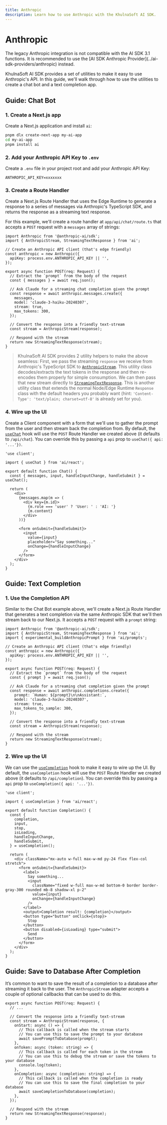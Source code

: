 ```yaml
---
title: Anthropic
description: Learn how to use Anthropic with the KhulnaSoft AI SDK.
---
```


# Anthropic

<Note type="warning">
  The legacy Anthropic integration is not compatible with the AI SDK 3.1
  functions. It is recommended to use the [AI SDK Anthropic
  Provider](../ai-sdk-providers/anthropic) instead.
</Note>

KhulnaSoft AI SDK provides a set of utilities to make it easy to use Anthropic's API. In this guide, we'll walk through how to use the utilities to create a chat bot and a text completion app.

## Guide: Chat Bot

### 1. Create a Next.js app

Create a Next.js application and install `ai`:

```sh
pnpm dlx create-next-app my-ai-app
cd my-ai-app
pnpm install ai
```

### 2. Add your Anthropic API Key to `.env`

Create a `.env` file in your project root and add your Anthropic API Key:

```env filename=".env"
ANTHROPIC_API_KEY=xxxxxxx
```

### 3. Create a Route Handler

Create a Next.js Route Handler that uses the Edge Runtime to generate a response to a series of messages via Anthropic's TypeScript SDK, and returns the response as a streaming text response.

For this example, we'll create a route handler at `app/api/chat/route.ts` that accepts a `POST` request with a `messages` array of strings:

```tsx filename="app/api/chat/route.ts" showLineNumbers
import Anthropic from '@anthropic-ai/sdk';
import { AnthropicStream, StreamingTextResponse } from 'ai';

// Create an Anthropic API client (that's edge friendly)
const anthropic = new Anthropic({
  apiKey: process.env.ANTHROPIC_API_KEY || '',
});

export async function POST(req: Request) {
  // Extract the `prompt` from the body of the request
  const { messages } = await req.json();

  // Ask Claude for a streaming chat completion given the prompt
  const response = await anthropic.messages.create({
    messages,
    model: 'claude-3-haiku-20240307',
    stream: true,
    max_tokens: 300,
  });

  // Convert the response into a friendly text-stream
  const stream = AnthropicStream(response);

  // Respond with the stream
  return new StreamingTextResponse(stream);
}
```

> KhulnaSoft AI SDK provides 2 utility helpers to make the above seamless: First, we
> pass the streaming `response` we receive from Anthropic's TypeScript SDK to
> [`AnthropicStream`](/docs/reference/stream-helpers/anthropic-stream). This
> utility class decodes/extracts the text tokens in the response and then
> re-encodes them properly for simple consumption. We can then pass that new
> stream directly to
> [`StreamingTextResponse`](/docs/reference/stream-helpers/anthropic-stream). This
> is another utility class that extends the normal Node/Edge Runtime `Response`
> class with the default headers you probably want (hint: `'Content-Type':
 'text/plain; charset=utf-8'` is already set for you).

### 4. Wire up the UI

Create a Client component with a form that we'll use to gather the prompt from the user and then stream back the completion from.
By default, the [`useChat`](/docs/reference/ai-sdk-ui/use-chat) hook will use the `POST` Route Handler we created above (it defaults to `/api/chat`). You can override this by passing a `api` prop to `useChat({ api: '...'})`.

```tsx filename="app/page.tsx" showLineNumbers
'use client';

import { useChat } from 'ai/react';

export default function Chat() {
  const { messages, input, handleInputChange, handleSubmit } = useChat();

  return (
    <div>
      {messages.map(m => (
        <div key={m.id}>
          {m.role === 'user' ? 'User: ' : 'AI: '}
          {m.content}
        </div>
      ))}

      <form onSubmit={handleSubmit}>
        <input
          value={input}
          placeholder="Say something..."
          onChange={handleInputChange}
        />
      </form>
    </div>
  );
}
```

## Guide: Text Completion

### 1. Use the Completion API

Similar to the Chat Bot example above, we'll create a Next.js Route Handler that generates a text completion via the same Anthropic SDK that we'll then stream back to our Next.js. It accepts a `POST` request with a `prompt` string:

```tsx filename="app/api/completion/route.ts" showLineNumbers
import Anthropic from '@anthropic-ai/sdk';
import { AnthropicStream, StreamingTextResponse } from 'ai';
import { experimental_buildAnthropicPrompt } from 'ai/prompts';

// Create an Anthropic API client (that's edge friendly)
const anthropic = new Anthropic({
  apiKey: process.env.ANTHROPIC_API_KEY || '',
});

export async function POST(req: Request) {
  // Extract the `prompt` from the body of the request
  const { prompt } = await req.json();

  // Ask Claude for a streaming chat completion given the prompt
  const response = await anthropic.completions.create({
    prompt: `Human: ${prompt}\n\nAssistant:`,
    model: 'claude-3-haiku-20240307',
    stream: true,
    max_tokens_to_sample: 300,
  });

  // Convert the response into a friendly text-stream
  const stream = AnthropicStream(response);

  // Respond with the stream
  return new StreamingTextResponse(stream);
}
```

### 2. Wire up the UI

We can use the [`useCompletion`](/docs/reference/ai-sdk-ui/use-completion) hook to make it easy to wire up the UI. By default, the `useCompletion` hook will use the `POST` Route Handler we created above (it defaults to `/api/completion`). You can override this by passing a `api` prop to `useCompletion({ api: '...'})`.

```tsx filename="app/page.tsx" showLineNumbers
'use client';

import { useCompletion } from 'ai/react';

export default function Completion() {
  const {
    completion,
    input,
    stop,
    isLoading,
    handleInputChange,
    handleSubmit,
  } = useCompletion();

  return (
    <div className="mx-auto w-full max-w-md py-24 flex flex-col stretch">
      <form onSubmit={handleSubmit}>
        <label>
          Say something...
          <input
            className="fixed w-full max-w-md bottom-0 border border-gray-300 rounded mb-8 shadow-xl p-2"
            value={input}
            onChange={handleInputChange}
          />
        </label>
        <output>Completion result: {completion}</output>
        <button type="button" onClick={stop}>
          Stop
        </button>
        <button disabled={isLoading} type="submit">
          Send
        </button>
      </form>
    </div>
  );
}
```

## Guide: Save to Database After Completion

It’s common to want to save the result of a completion to a database after streaming it back to the user. The `AnthropicStream` adapter accepts a couple of optional callbacks that can be used to do this.

```tsx filename="app/api/completion/route.ts" showLineNumbers
export async function POST(req: Request) {
  // ...

  // Convert the response into a friendly text-stream
  const stream = AnthropicStream(response, {
    onStart: async () => {
      // This callback is called when the stream starts
      // You can use this to save the prompt to your database
      await savePromptToDatabase(prompt);
    },
    onToken: async (token: string) => {
      // This callback is called for each token in the stream
      // You can use this to debug the stream or save the tokens to your database
      console.log(token);
    },
    onCompletion: async (completion: string) => {
      // This callback is called when the completion is ready
      // You can use this to save the final completion to your database
      await saveCompletionToDatabase(completion);
    },
  });

  // Respond with the stream
  return new StreamingTextResponse(response);
}
```
